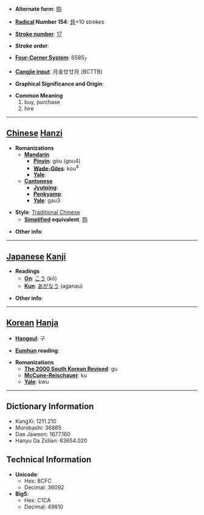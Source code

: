* '''Alternate form''': [[购]]

* '''[[Wiktionary:Chinese radical index| Radical]] Number 154''': [[Wiktionary:Chinese radical index 貝|貝]]+10 strokes

* '''[[Wiktionary:Chinese total strokes index|Stroke number]]''': [[Wiktionary:Chinese total strokes index 17|17]]

* '''Stroke order''': 

* '''[[Wiktionary:Chinese four corner index|Four-Corner System]]''': 6585<sub>7</sub>

* '''[[Wiktionary:Chinese Cangjie index|Cangjie input]]''': 月金廿廿月 (BCTTB)

* '''Graphical Significance and Origin''': 

* '''Common Meaning'''
*#buy, purchase
*# hire


----

== [[Chinese]] [[Hanzi]] ==

* '''Romanizations'''
** '''[[Mandarin]]'''
*** '''[[Pinyin]]''': gòu (gou4)
*** '''[[Wade-Giles]]''': kou<sup>4</sup>
*** '''[[Yale]]''': 
** '''[[Cantonese]]'''
*** '''[[Jyutping]]''':
*** '''[[Penkyamp]]''': 
*** '''[[Yale]]''': gau3

* '''Style''': [[Traditional Chinese]] 
** '''[[Simplified Chinese|Simplified]] equivalent''': [[购]]

* '''Other info''': 

----

== [[Japanese]] [[Kanji]] ==

* '''Readings'''
** '''[[On]]''': [[こう]] (kō)
** '''[[Kun]]''': [[あがなう]] (aganau)

* '''Other info''':  

----

== [[Korean]] [[Hanja]] ==

* '''[[Hangeul]]''': 구

* '''[[Eumhun]] reading''': 

* '''Romanizations'''
** '''[[The 2000 South Korean Revised Romanization|The 2000 South Korean Revised]]''': gu
** '''[[McCune-Reischauer]]''': ku
** '''[[Yale]]''': kwu

----

== Dictionary Information ==

* KangXi: 1211.210
* Morobashi: 36885
* Dae Jaweon: 1677.160
* Hanyu Da Zidian: 63654.020

== Technical Information ==

* '''Unicode''':
** Hex: 8CFC
** Decimal: 36092
* '''Big5''':
** Hex: C1CA
** Decimal: 49610